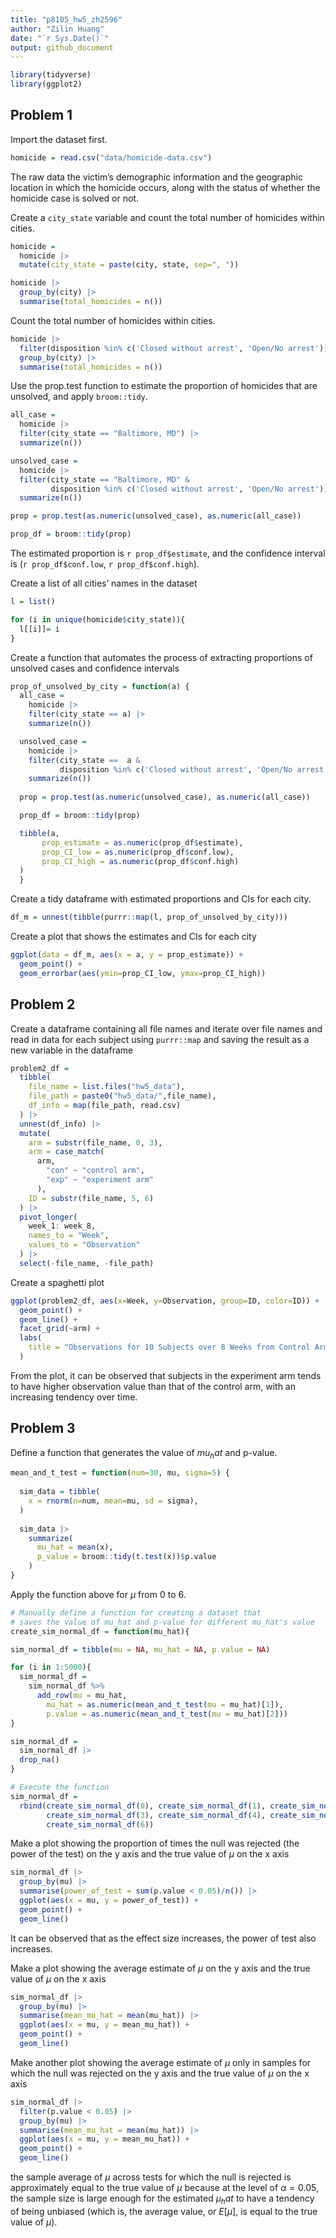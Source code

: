 ```yaml
---
title: "p8105_hw5_zh2596"
author: "Zilin Huang"
date: "`r Sys.Date()`"
output: github_document
---
```


```r
library(tidyverse)
library(ggplot2)
```

## Problem 1

Import the dataset first.

```r
homicide = read.csv("data/homicide-data.csv")
```

The raw data the victim's demographic information and the geographic location in which the homicide occurs, along with the status of whether the homicide case is solved or not.

Create a `city_state` variable and count the total number of homicides within cities.

```r
homicide =
  homicide |>
  mutate(city_state = paste(city, state, sep=", "))

homicide |>
  group_by(city) |>
  summarise(total_homicides = n())
```

Count the total number of homicides within cities.

```r
homicide |>
  filter(disposition %in% c('Closed without arrest', 'Open/No arrest')) |>
  group_by(city) |>
  summarise(total_homicides = n())
```

Use the prop.test function to estimate the proportion of homicides that are unsolved, and apply `broom::tidy`.

```r
all_case = 
  homicide |>
  filter(city_state == "Baltimore, MD") |>
  summarize(n())

unsolved_case = 
  homicide |>
  filter(city_state == "Baltimore, MD" & 
         disposition %in% c('Closed without arrest', 'Open/No arrest')) |>
  summarize(n())

prop = prop.test(as.numeric(unsolved_case), as.numeric(all_case))

prop_df = broom::tidy(prop)
```

The estimated proportion is `r prop_df$estimate`, and the confidence interval is (`r prop_df$conf.low`, `r prop_df$conf.high`).

Create a list of all cities' names in the dataset

```r
l = list()

for (i in unique(homicide$city_state)){
  l[[i]]= i
}
```

Create a function that automates the process of extracting proportions of unsolved cases and confidence intervals

```r
prop_of_unsolved_by_city = function(a) {
  all_case = 
    homicide |>
    filter(city_state == a) |>
    summarize(n())

  unsolved_case = 
    homicide |>
    filter(city_state ==  a & 
           disposition %in% c('Closed without arrest', 'Open/No arrest')) |>
    summarize(n())
  
  prop = prop.test(as.numeric(unsolved_case), as.numeric(all_case))

  prop_df = broom::tidy(prop)

  tibble(a,
       prop_estimate = as.numeric(prop_df$estimate), 
       prop_CI_low = as.numeric(prop_df$conf.low),
       prop_CI_high = as.numeric(prop_df$conf.high)
  )
  }
```

Create a tidy dataframe with estimated proportions and CIs for each city.

```r
df_m = unnest(tibble(purrr::map(l, prop_of_unsolved_by_city)))
```

Create a plot that shows the estimates and CIs for each city

```r
ggplot(data = df_m, aes(x = a, y = prop_estimate)) +
  geom_point() +
  geom_errorbar(aes(ymin=prop_CI_low, ymax=prop_CI_high))
```

## Problem 2

Create a dataframe containing all file names and iterate over file names and read in data for each subject using `purrr::map` and saving the result as a new variable in the dataframe

```r
problem2_df =
  tibble(
    file_name = list.files("hw5_data"),
    file_path = paste0("hw5_data/",file_name),
    df_info = map(file_path, read.csv)
  ) |>
  unnest(df_info) |>
  mutate(
    arm = substr(file_name, 0, 3),
    arm = case_match(
      arm,
        "con" ~ "control arm",
        "exp" ~ "experiment arm"
      ),
    ID = substr(file_name, 5, 6)
  ) |>
  pivot_longer(
    week_1: week_8,
    names_to = "Week",
    values_to = "Observation"
  ) |>
  select(-file_name, -file_path)
```

Create a spaghetti plot 

```r
ggplot(problem2_df, aes(x=Week, y=Observation, group=ID, color=ID)) + 
  geom_point() +
  geom_line() +
  facet_grid(~arm) +
  labs(
    title = "Observations for 10 Subjects over 8 Weeks from Control Arm and Experiment Arm"
  )
```

From the plot, it can be observed that subjects in the experiment arm tends to have higher observation value than that of the control arm, with an increasing tendency over time.

## Problem 3

Define a function that generates the value of $mu_hat$ and p-value.

```r
mean_and_t_test = function(num=30, mu, sigma=5) {
  
  sim_data = tibble(
    x = rnorm(n=num, mean=mu, sd = sigma),
  )
  
  sim_data |> 
    summarize(
      mu_hat = mean(x),
      p_value = broom::tidy(t.test(x))$p.value
    )
}
```

Apply the function above for $\mu$ from 0 to 6.

```r

# Manually define a function for creating a dataset that
# saves the value of mu_hat and p-value for different mu_hat's value
create_sim_normal_df = function(mu_hat){

sim_normal_df = tibble(mu = NA, mu_hat = NA, p.value = NA)

for (i in 1:5000){
  sim_normal_df = 
    sim_normal_df %>% 
      add_row(mu = mu_hat, 
        mu_hat = as.numeric(mean_and_t_test(mu = mu_hat)[1]),
        p.value = as.numeric(mean_and_t_test(mu = mu_hat)[2]))
}

sim_normal_df =
  sim_normal_df |>
  drop_na()
}

# Execute the function
sim_normal_df =
  rbind(create_sim_normal_df(0), create_sim_normal_df(1), create_sim_normal_df(2),
        create_sim_normal_df(3), create_sim_normal_df(4), create_sim_normal_df(5),
        create_sim_normal_df(6))
```

Make a plot showing the proportion of times the null was rejected (the power of the test) on the y axis and the true value of $\mu$ on the x axis

```r
sim_normal_df |>
  group_by(mu) |>
  summarise(power_of_test = sum(p.value < 0.05)/n()) |>
  ggplot(aes(x = mu, y = power_of_test)) +
  geom_point() +
  geom_line()
```

It can be observed that as the effect size increases, the power of test also increases.

Make a plot showing the average estimate of $\mu$ on the y axis and the true value of $\mu$ on the x axis

```r
sim_normal_df |>
  group_by(mu) |>
  summarise(mean_mu_hat = mean(mu_hat)) |>
  ggplot(aes(x = mu, y = mean_mu_hat)) +
  geom_point() +
  geom_line()
```

Make another plot showing the average estimate of $\mu$ only in samples for which the null was rejected on the y axis and the true value of $\mu$ on the x axis

```r
sim_normal_df |>
  filter(p.value < 0.05) |>
  group_by(mu) |>
  summarise(mean_mu_hat = mean(mu_hat)) |>
  ggplot(aes(x = mu, y = mean_mu_hat)) +
  geom_point() +
  geom_line()
```

the sample average of $\mu$ across tests for which the null is rejected is approximately equal to the true value of $\mu$ because at the level of $\alpha = 0.05$, the sample size is large enough for the estimated $\mu_hat$ to have a tendency of being unbiased (which is, the average value, or $E[\mu]$, is equal to the true value of $\mu$).
